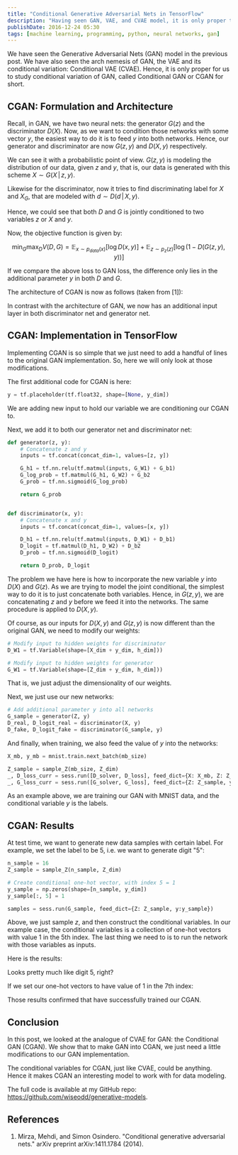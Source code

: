 ```yaml
---
title: "Conditional Generative Adversarial Nets in TensorFlow"
description: "Having seen GAN, VAE, and CVAE model, it is only proper to study the Conditional GAN model next!"
publishDate: 2016-12-24 05:30
tags: [machine learning, programming, python, neural networks, gan]
---
```



We have seen the Generative Adversarial Nets (GAN) model in the previous post. We have also seen the arch nemesis of GAN, the VAE and its conditional variation: Conditional VAE (CVAE). Hence, it is only proper for us to study conditional variation of GAN, called Conditional GAN or CGAN for short.

## CGAN: Formulation and Architecture

Recall, in GAN, we have two neural nets: the generator $G(z)$ and the discriminator $D(X)$. Now, as we want to condition those networks with some vector $y$, the easiest way to do it is to feed $y$ into both networks. Hence, our generator and discriminator are now $G(z, y)$ and $D(X, y)$ respectively.

We can see it with a probabilistic point of view. $G(z, y)$ is modeling the distribution of our data, given $z$ and $y$, that is, our data is generated with this scheme $X \sim G(X \, \vert \, z, y)$.

Likewise for the discriminator, now it tries to find discriminating label for $X$ and $X_G$, that are modeled with $d \sim D(d \, \vert \, X, y)$.

Hence, we could see that both $D$ and $G$ is jointly conditioned to two variables $z$ or $X$ and $y$.

Now, the objective function is given by:

$$
\min_G \max_D V(D, G) = \mathop{\mathbb{E}}_{x \sim p_{data}(x)} [\log D(x, y)] + \mathop{\mathbb{E}}_{z \sim p_z(z)} [\log(1 - D(G(z, y), y))]
$$

If we compare the above loss to GAN loss, the difference only lies in the additional parameter $y$ in both $D$ and $G$.

The architecture of CGAN is now as follows (taken from [1]):

<BlogImage
  imagePath='/img/conditional-gan-tensorflow/arch.png'
  altText='CGAN architecture.'
/>

In contrast with the architecture of GAN, we now has an additional input layer in both discriminator net and generator net.

## CGAN: Implementation in TensorFlow

Implementing CGAN is so simple that we just need to add a handful of lines to the original GAN implementation. So, here we will only look at those modifications.

The first additional code for CGAN is here:

```python
y = tf.placeholder(tf.float32, shape=[None, y_dim])
```

We are adding new input to hold our variable we are conditioning our CGAN to.

Next, we add it to both our generator net and discriminator net:

```python
def generator(z, y):
    # Concatenate z and y
    inputs = tf.concat(concat_dim=1, values=[z, y])

    G_h1 = tf.nn.relu(tf.matmul(inputs, G_W1) + G_b1)
    G_log_prob = tf.matmul(G_h1, G_W2) + G_b2
    G_prob = tf.nn.sigmoid(G_log_prob)

    return G_prob


def discriminator(x, y):
    # Concatenate x and y
    inputs = tf.concat(concat_dim=1, values=[x, y])

    D_h1 = tf.nn.relu(tf.matmul(inputs, D_W1) + D_b1)
    D_logit = tf.matmul(D_h1, D_W2) + D_b2
    D_prob = tf.nn.sigmoid(D_logit)

    return D_prob, D_logit
```

The problem we have here is how to incorporate the new variable $y$ into $D(X)$ and $G(z)$. As we are trying to model the joint conditional, the simplest way to do it is to just concatenate both variables. Hence, in $G(z, y)$, we are concatenating $z$ and $y$ before we feed it into the networks. The same procedure is applied to $D(X, y)$.

Of course, as our inputs for $D(X, y)$ and $G(z, y)$ is now different than the original GAN, we need to modify our weights:

```python
# Modify input to hidden weights for discriminator
D_W1 = tf.Variable(shape=[X_dim + y_dim, h_dim]))

# Modify input to hidden weights for generator
G_W1 = tf.Variable(shape=[Z_dim + y_dim, h_dim]))
```

That is, we just adjust the dimensionality of our weights.

Next, we just use our new networks:

```python
# Add additional parameter y into all networks
G_sample = generator(Z, y)
D_real, D_logit_real = discriminator(X, y)
D_fake, D_logit_fake = discriminator(G_sample, y)
```

And finally, when training, we also feed the value of $y$ into the networks:

```python
X_mb, y_mb = mnist.train.next_batch(mb_size)

Z_sample = sample_Z(mb_size, Z_dim)
_, D_loss_curr = sess.run([D_solver, D_loss], feed_dict={X: X_mb, Z: Z_sample, y:y_mb})
_, G_loss_curr = sess.run([G_solver, G_loss], feed_dict={Z: Z_sample, y:y_mb})
```

As an example above, we are training our GAN with MNIST data, and the conditional variable $y$ is the labels.

## CGAN: Results

At test time, we want to generate new data samples with certain label. For example, we set the label to be 5, i.e. we want to generate digit "5":

```python
n_sample = 16
Z_sample = sample_Z(n_sample, Z_dim)

# Create conditional one-hot vector, with index 5 = 1
y_sample = np.zeros(shape=[n_sample, y_dim])
y_sample[:, 5] = 1

samples = sess.run(G_sample, feed_dict={Z: Z_sample, y:y_sample})
```

Above, we just sample $z$, and then construct the conditional variables. In our example case, the conditional variables is a collection of one-hot vectors with value 1 in the 5th index. The last thing we need to is to run the network with those variables as inputs.

Here is the results:

<BlogImage
  imagePath='/img/conditional-gan-tensorflow/5.png'
  altText='Conditional samples.'
/>

Looks pretty much like digit 5, right?

If we set our one-hot vectors to have value of 1 in the 7th index:

<BlogImage
  imagePath='/img/conditional-gan-tensorflow/7.png'
  altText='Conditional samples.'
/>

Those results confirmed that have successfully trained our CGAN.

## Conclusion

In this post, we looked at the analogue of CVAE for GAN: the Conditional GAN (CGAN). We show that to make GAN into CGAN, we just need a little modifications to our GAN implementation.

The conditional variables for CGAN, just like CVAE, could be anything. Hence it makes CGAN an interesting model to work with for data modeling.

The full code is available at my GitHub repo: https://github.com/wiseodd/generative-models.

## References

1. Mirza, Mehdi, and Simon Osindero. "Conditional generative adversarial nets." arXiv preprint arXiv:1411.1784 (2014).
